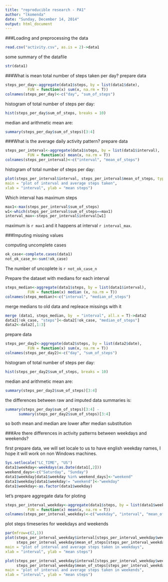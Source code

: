 ```yaml
---
title: "reproducible research - PA1"
author: "lkomenda"
date: "Sunday, December 14, 2014"
output: html_document
---
```


###Loading and preprocessing the data


```r
read.csv("activity.csv", as.is = 2)->data1
```
some summary of the datafile
```r
str(data1)
```


###What is mean total number of steps taken per day?
prepare data
```r
steps_per_day<-aggregate(data1$steps, by = list(data1$date), 
          FUN = function(x) sum(x, na.rm = T))
colnames(steps_per_day)<-c("day", "sum_of_steps")
```

histogram of total number of steps per day:
```r
hist(steps_per_day$sum_of_steps, breaks = 10)
```

median and arithmetic mean are:
```r
summary(steps_per_day$sum_of_steps)[3:4]
```

###What is the average daily activity pattern?
prepare data
```r
steps_per_interval<-aggregate(data1$steps, by = list(data1$interval), 
          FUN = function(x) mean(x, na.rm = T))
colnames(steps_per_interval)<-c("interval", "mean_of_steps")
```

histogram of total number of steps per day:
```r
plot(steps_per_interval$interval, steps_per_interval$mean_of_steps, type ="l",
main = "plot of interval and average steps taken",
xlab = "interval", ylab = "mean steps")
```

Which interval has maximum steps
```r
max1<-max(steps_per_interval$sum_of_steps)
w1<-which(steps_per_interval$sum_of_steps==max1)
interval_max<-steps_per_interval$interval[w1]
```

maximum is `r max1` and it happens at interval `r interval_max`.

###Imputing missing values

computing uncomplete cases
```r
ok_case<-complete.cases(data1)
not_ok_case_n<-sum(!ok_case)
```
The number of uncoplete is `r not_ok_case_n`

Prepare the dataset with medians for each interval
```r
steps_median<-aggregate(data1$steps, by = list(data1$interval), 
          FUN = function(x) median (x, na.rm = T))
colnames(steps_median)<-c("interval", "median_of_steps")
```

merge medians to old data and repleace missings with it

```r
merge (data1, steps_median, by  = "interval", all.x = T)->data2
data2[!ok_case, "steps"]<-data2[!ok_case, "median_of_steps"]
data2<-data2[,1:3]
```

prepare data
```r
steps_per_day2<-aggregate(data2$steps, by = list(data2$date), 
          FUN = function(x) sum(x, na.rm = T))
colnames(steps_per_day2)<-c("day", "sum_of_steps")
```

histogram of total number of steps per day:
```r
hist(steps_per_day2$sum_of_steps, breaks = 10)
```

median and arithmetic mean are:
```r
summary(steps_per_day2$sum_of_steps)[3:4]
```

the differences between raw and imputed data summaries is:

```r
summary(steps_per_day$sum_of_steps)[3:4] - 
      summary(steps_per_day2$sum_of_steps)[3:4]
```
so both mean and median are lower after median substitution

###Are there differences in activity patterns between weekdays and weekends?

first prepare data, we will set locale to us to have english weekday names,
I hope it will work on non Windows machines.
```r
Sys.setlocale("LC_TIME", "US")
data1$weekday<-weekdays(as.Date(data1[,2]))
weekend_days<-c("Saturday", "Sunday")
data1$weekday[data1$weekday %in% weekend_days]<-"weekend"
data1$weekday[data1$weekday!= "weekend"]<-"weekday"
data1$weekday<-as.factor(data1$weekday)

```

let's prepare aggregate data for ploting
```r
steps_per_interval_weekday<-aggregate(data1$steps, by = list(data1$weekday, data1$interval), 
          FUN = function(x) mean(x, na.rm = T))
colnames(steps_per_interval_weekday)<-c("weekday", "interval", "mean_of_steps")
```


plot steps timeseries for weekdays and weekends

```r
par(mfrow=c(2,1))
plot(steps_per_interval_weekday$interval[steps_per_interval_weekday$weekday=="weekday"], 
     steps_per_interval_weekday$mean_of_steps[steps_per_interval_weekday$weekday=="weekday"], type ="l",
main = "plot of interval and average steps taken in weekdays",
xlab = "interval", ylab = "mean steps")

plot(steps_per_interval_weekday$interval[steps_per_interval_weekday$weekday!="weekday"], 
     steps_per_interval_weekday$mean_of_steps[steps_per_interval_weekday$weekday!="weekday"], type ="l",
main = "plot of interval and average steps taken in weekends",
xlab = "interval", ylab = "mean steps")

```
